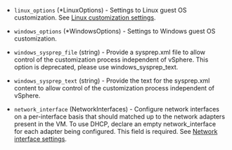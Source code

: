 <!-- Code generated from the comments of the CustomizeConfig struct in builder/vsphere/clone/step_customize.go; DO NOT EDIT MANUALLY -->

- `linux_options` (\*LinuxOptions) - Settings to Linux guest OS customization. See [Linux customization settings](#linux-customization-settings).

- `windows_options` (\*WindowsOptions) - Settings to Windows guest OS customization.

- `windows_sysprep_file` (string) - Provide a sysprep.xml file to allow control of the customization process independent of vSphere. This option is deprecated, please use windows_sysprep_text.

- `windows_sysprep_text` (string) - Provide the text for the sysprep.xml content to allow control of the customization process independent of vSphere.

- `network_interface` (NetworkInterfaces) - Configure network interfaces on a per-interface basis that should matched up to the network adapters present in the VM.
  To use DHCP, declare an empty network_interface for each adapter being configured. This field is required.
  See [Network interface settings](#network-interface-settings).

<!-- End of code generated from the comments of the CustomizeConfig struct in builder/vsphere/clone/step_customize.go; -->
